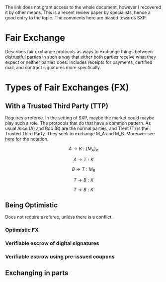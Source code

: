 The link does not grant access to the whole document, however I recovered it by other means.
This is a recent review paper by specialists, hence a good entry to the topic.
The comments here are biased towards SXP. 

= Fair Exchange =

Describes fair exchange protocols as ways to exchange things between distrustful parties in such a way that either both parties receive what they expect or neither parties does. Includes receipts for payments, certified mail, and contract signatures more specfically.

= Types of Fair Exchanges (FX) =

== With a Trusted Third Party (TTP) ==

Requires a referee. In the setting of SXP, maybe the market could maybe play such a role.
The protocols that do that have a common pattern. 
As usual Alice (A) and Bob (B) are the normal parties, and Trent (T) is the Trusted Third Party. 
They seek to exchange M_A and M_B.
Moreover see [http://en.wikipedia.org/wiki/Security_protocol_notation here] for the notation.

:<math>A\rightarrow B:\{M_A\}_{K}</math>
:<math>A\rightarrow T:K</math>
:<math>B\rightarrow T:M_B</math>
:<math>T\rightarrow B:K</math>
:<math>T\rightarrow B:K</math>

== Being Optimistic ==

Does not require a referee, unless there is a conflict.

=== Optimistic FX ===
=== Verifiable escrow of digital signatures ===
=== Verifiable escrow using pre-issued coupons ===

== Exchanging in parts ==